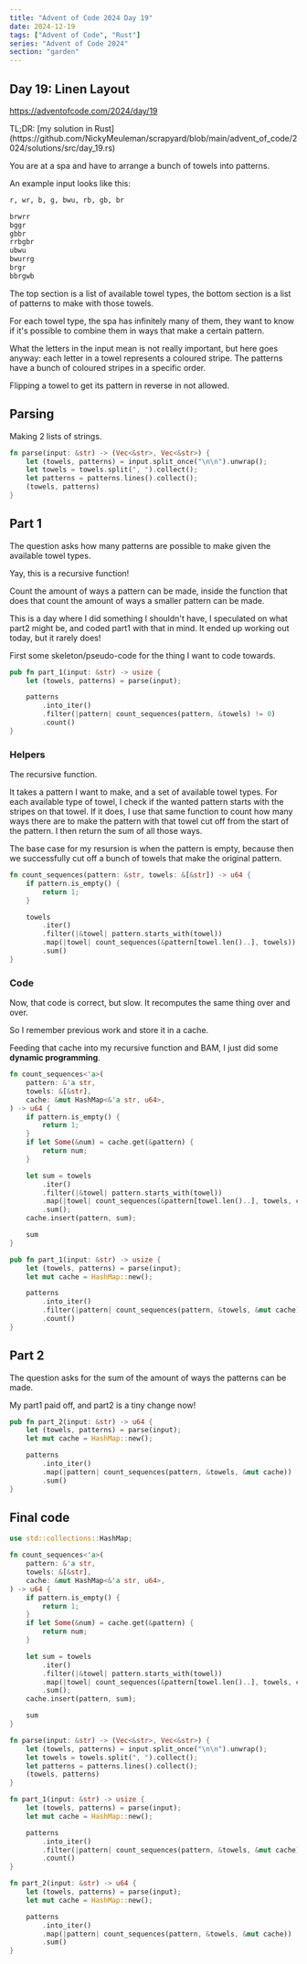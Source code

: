 ```yaml
---
title: "Advent of Code 2024 Day 19"
date: 2024-12-19
tags: ["Advent of Code", "Rust"]
series: "Advent of Code 2024"
section: "garden"
---
```


## Day 19: Linen Layout

https://adventofcode.com/2024/day/19

<Aside>
  TL;DR: [my solution in
  Rust](https://github.com/NickyMeuleman/scrapyard/blob/main/advent_of_code/2024/solutions/src/day_19.rs)
</Aside>

You are at a spa and have to arrange a bunch of towels into patterns.

An example input looks like this:

```txt title=input.txt
r, wr, b, g, bwu, rb, gb, br

brwrr
bggr
gbbr
rrbgbr
ubwu
bwurrg
brgr
bbrgwb
```

The top section is a list of available towel types,
the bottom section is a list of patterns to make with those towels.

For each towel type, the spa has infinitely many of them, they want to know if it's possible to combine them in ways that make a certain pattern.

What the letters in the input mean is not really important, but here goes anyway:
each letter in a towel represents a coloured stripe.
The patterns have a bunch of coloured stripes in a specific order.

Flipping a towel to get its pattern in reverse in not allowed.

## Parsing

Making 2 lists of strings.

```rust
fn parse(input: &str) -> (Vec<&str>, Vec<&str>) {
    let (towels, patterns) = input.split_once("\n\n").unwrap();
    let towels = towels.split(", ").collect();
    let patterns = patterns.lines().collect();
    (towels, patterns)
}
```

## Part 1

The question asks how many patterns are possible to make given the available towel types.

Yay, this is a recursive function!

Count the amount of ways a pattern can be made, inside the function that does that count the amount of ways a smaller pattern can be made.

<Aside variant="success">
  This is a day where I did something I shouldn't have, I speculated on what
  part2 might be, and coded part1 with that in mind. It ended up working out
  today, but it rarely does!
</Aside>

First some skeleton/pseudo-code for the thing I want to code towards.

```rust
pub fn part_1(input: &str) -> usize {
    let (towels, patterns) = parse(input);

    patterns
        .into_iter()
        .filter(|pattern| count_sequences(pattern, &towels) != 0)
        .count()
}
```

### Helpers

The recursive function.

It takes a pattern I want to make, and a set of available towel types.
For each available type of towel, I check if the wanted pattern starts with the stripes on that towel.
If it does, I use that same function to count how many ways there are to make the pattern with that towel cut off from the start of the pattern.
I then return the sum of all those ways.

The base case for my resursion is when the pattern is empty, because then we successfully cut off a bunch of towels that make the original pattern.

```rust
fn count_sequences(pattern: &str, towels: &[&str]) -> u64 {
    if pattern.is_empty() {
        return 1;
    }

    towels
        .iter()
        .filter(|&towel| pattern.starts_with(towel))
        .map(|towel| count_sequences(&pattern[towel.len()..], towels))
        .sum()
}
```

### Code

Now, that code is correct, but slow.
It recomputes the same thing over and over.

So I remember previous work and store it in a cache.

Feeding that cache into my recursive function and BAM, I just did some **dynamic programming**.

```rust title=day_19.rs
fn count_sequences<'a>(
    pattern: &'a str,
    towels: &[&str],
    cache: &mut HashMap<&'a str, u64>,
) -> u64 {
    if pattern.is_empty() {
        return 1;
    }
    if let Some(&num) = cache.get(&pattern) {
        return num;
    }

    let sum = towels
        .iter()
        .filter(|&towel| pattern.starts_with(towel))
        .map(|towel| count_sequences(&pattern[towel.len()..], towels, cache))
        .sum();
    cache.insert(pattern, sum);

    sum
}

pub fn part_1(input: &str) -> usize {
    let (towels, patterns) = parse(input);
    let mut cache = HashMap::new();

    patterns
        .into_iter()
        .filter(|pattern| count_sequences(pattern, &towels, &mut cache) != 0)
        .count()
}
```

## Part 2

The question asks for the sum of the amount of ways the patterns can be made.

My part1 paid off, and part2 is a tiny change now!

```rust
pub fn part_2(input: &str) -> u64 {
    let (towels, patterns) = parse(input);
    let mut cache = HashMap::new();

    patterns
        .into_iter()
        .map(|pattern| count_sequences(pattern, &towels, &mut cache))
        .sum()
}
```

## Final code

```rust title=day_19.rs showLineNumbers
use std::collections::HashMap;

fn count_sequences<'a>(
    pattern: &'a str,
    towels: &[&str],
    cache: &mut HashMap<&'a str, u64>,
) -> u64 {
    if pattern.is_empty() {
        return 1;
    }
    if let Some(&num) = cache.get(&pattern) {
        return num;
    }

    let sum = towels
        .iter()
        .filter(|&towel| pattern.starts_with(towel))
        .map(|towel| count_sequences(&pattern[towel.len()..], towels, cache))
        .sum();
    cache.insert(pattern, sum);

    sum
}

fn parse(input: &str) -> (Vec<&str>, Vec<&str>) {
    let (towels, patterns) = input.split_once("\n\n").unwrap();
    let towels = towels.split(", ").collect();
    let patterns = patterns.lines().collect();
    (towels, patterns)
}

fn part_1(input: &str) -> usize {
    let (towels, patterns) = parse(input);
    let mut cache = HashMap::new();

    patterns
        .into_iter()
        .filter(|pattern| count_sequences(pattern, &towels, &mut cache) != 0)
        .count()
}

fn part_2(input: &str) -> u64 {
    let (towels, patterns) = parse(input);
    let mut cache = HashMap::new();

    patterns
        .into_iter()
        .map(|pattern| count_sequences(pattern, &towels, &mut cache))
        .sum()
}
```
